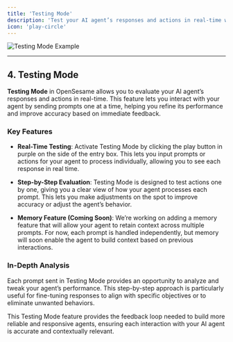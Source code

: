 ```yaml
---
title: 'Testing Mode'
description: 'Test your AI agent’s responses and actions in real-time with OpenSesame’s Testing Mode.'
icon: 'play-circle'
---
```


<img
  src="/images/testing-prompt.png"
  alt="Testing Mode Example"
/>

---

## 4. Testing Mode

**Testing Mode** in OpenSesame allows you to evaluate your AI agent’s responses and actions in real-time. This feature lets you interact with your agent by sending prompts one at a time, helping you refine its performance and improve accuracy based on immediate feedback.

### Key Features

- **Real-Time Testing**: Activate Testing Mode by clicking the play button in purple on the side of the entry box. This lets you input prompts or actions for your agent to process individually, allowing you to see each response in real time.
  
- **Step-by-Step Evaluation**: Testing Mode is designed to test actions one by one, giving you a clear view of how your agent processes each prompt. This lets you make adjustments on the spot to improve accuracy or adjust the agent’s behavior.

- **Memory Feature (Coming Soon)**: We’re working on adding a memory feature that will allow your agent to retain context across multiple prompts. For now, each prompt is handled independently, but memory will soon enable the agent to build context based on previous interactions.

### In-Depth Analysis

Each prompt sent in Testing Mode provides an opportunity to analyze and tweak your agent’s performance. This step-by-step approach is particularly useful for fine-tuning responses to align with specific objectives or to eliminate unwanted behaviors.

This Testing Mode feature provides the feedback loop needed to build more reliable and responsive agents, ensuring each interaction with your AI agent is accurate and contextually relevant.

